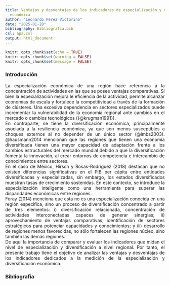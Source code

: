 ```yaml
---
title: Ventajas y desventajas de los indicadores de especialización y diversificación
  económica
author: "Leonardo Pérez Victorino"
date: "2025-01-28"
bibliography: Bibliografia.bib
csl: apa.csl
output: html_document
---
```


```r
knitr::opts_chunk$set(echo = TRUE)
knitr::opts_chunk$set(warning = FALSE)
knitr::opts_chunk$set(message = FALSE)
```

### **Introducción**

<div style="text-align: justify">  <div/>
La especialización económica de una región hace referencia a la concentración de actividades en las que se posee ventajas comparativas. Si bien la especialización mejora le eficiencia de la actividad, permite alcanzar economías de escala y fortalece la competitividad a través de la formación de clústeres. Una excesiva dependencia en sectores especializados puede incrementar la vulnerabilidad de la economía regional ante cambios en el mercado o cambios tecnológicos ({@krugman1991}).\
     En contraparte, se tiene la diversificación económica, principalmente asociada a la resiliencia económica, ya que son menos susceptibles a choques externos al no depender de un único sector (@imbs2003). @hausmann2014 mencionan que las regiones que tienen una economía diversificada tienen una mayor capacidad de adaptación frente a los cambios estructurales del mercado mundial debido a que la diversificación fomenta la innovación, al crear entornos de competencia e intercambio de conocimientos entre sectores.\
     En el caso de México, Hirsch y Rosas-Rodríguez (2018) destacan que no existen diferencias significativas en el PIB per cápita entre entidades diversificadas y especializadas, sin embargo, los estados diversificados muestran tasas de crecimiento sostenidas. En este contexto, se introduce la especialización inteligente como una herramienta para superar las disparidades económicas entre regiones.\
     Foray (2014) menciona que esta no es una especialización conocida en una región especifica, sino un proceso de diversificación concentrado a partir de tres elementos: i) diversificación relacionada, concentración de actividades interconectadas capaces de generar sinergias; ii) aprovechamiento de ventajas comparativas, identificación de sectores estratégicos para potenciar capacidades y conocimientos; y iii) desarrollo de regiones menos favorecidas, no sólo fortalecen las regiones núcleo, sino también las demás regiones.\
     De aquí la importancia de comparar y evaluar los indicadores que midan el nivel de especialización y diversificación a nivel regional. Por tanto, el presente trabajo tiene el objetivo de analizar las ventajas y desventajas de los indicadores dedicados a la medición de la especialización y diversificación económica.


### **Bibliografía**
